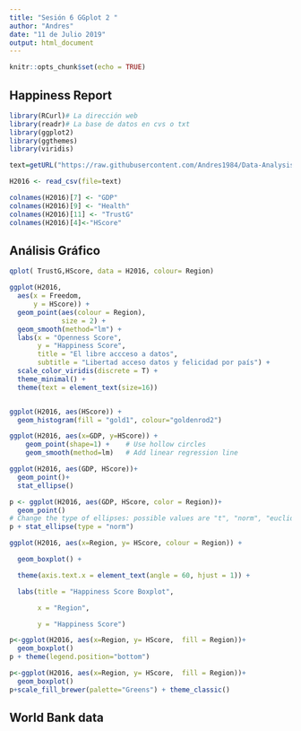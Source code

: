 ```yaml
---
title: "Sesión 6 GGplot 2 "
author: "Andres"
date: "11 de Julio 2019"
output: html_document
---
```


```r
knitr::opts_chunk$set(echo = TRUE)
```

## Happiness Report

```r
library(RCurl)# La dirección web
library(readr)# La base de datos en cvs o txt
library(ggplot2)
library(ggthemes)
library(viridis)

text=getURL("https://raw.githubusercontent.com/Andres1984/Data-Analysis-with-R/master/2016.csv")

H2016 <- read_csv(file=text)
```





```r



colnames(H2016)[7] <- "GDP"
colnames(H2016)[9] <- "Health"
colnames(H2016)[11] <- "TrustG"
colnames(H2016)[4]<-"HScore"
```

## Análisis Gráfico





```r
qplot( TrustG,HScore, data = H2016, colour= Region)

```


```r


ggplot(H2016, 
  aes(x = Freedom, 
      y = HScore)) +
  geom_point(aes(colour = Region),
             size = 2) +
  geom_smooth(method="lm") +
  labs(x = "Openness Score",
       y = "Happiness Score",
       title = "El libre accceso a datos",
       subtitle = "Libertad acceso datos y felicidad por país") +
  scale_color_viridis(discrete = T) +
  theme_minimal() +
  theme(text = element_text(size=16))



```





```r
ggplot(H2016, aes(HScore)) +
  geom_histogram(fill = "gold1", colour="goldenrod2")

```


```r
ggplot(H2016, aes(x=GDP, y=HScore)) +
    geom_point(shape=1) +    # Use hollow circles
    geom_smooth(method=lm)   # Add linear regression line 

```




```r
ggplot(H2016, aes(GDP, HScore))+
  geom_point()+
  stat_ellipse()
```


```r
p <- ggplot(H2016, aes(GDP, HScore, color = Region))+
  geom_point()
# Change the type of ellipses: possible values are "t", "norm", "euclid"
p + stat_ellipse(type = "norm")
```

```r


ggplot(H2016, aes(x=Region, y= HScore, colour = Region)) + 

  geom_boxplot() + 

  theme(axis.text.x = element_text(angle = 60, hjust = 1)) + 

  labs(title = "Happiness Score Boxplot",

       x = "Region",

       y = "Happiness Score")

```



```r
p<-ggplot(H2016, aes(x=Region, y= HScore,  fill = Region))+
  geom_boxplot()
p + theme(legend.position="bottom")

```


```r

p<-ggplot(H2016, aes(x=Region, y= HScore,  fill = Region))+
  geom_boxplot()
p+scale_fill_brewer(palette="Greens") + theme_classic()


```



## World Bank data



